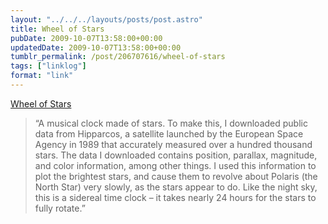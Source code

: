```yaml
---
layout: "../../../layouts/posts/post.astro"
title: Wheel of Stars
pubDate: 2009-10-07T13:58:00+00:00
updatedDate: 2009-10-07T13:58:00+00:00
tumblr_permalink: /post/206707616/wheel-of-stars
tags: ["linklog"]
format: "link"
---
```


[Wheel of Stars][1]

> &ldquo;A musical clock made of stars. To make this, I downloaded public data from Hipparcos, a satellite launched by the European Space Agency in 1989 that accurately measured over a hundred thousand stars. The data I downloaded contains position, parallax, magnitude, and color information, among other things. I used this information to plot the brightest stars, and cause them to revolve about Polaris (the North Star) very slowly, as the stars appear to do. Like the night sky, this is a sidereal time clock &ndash; it takes nearly 24 hours for the stars to fully rotate.&rdquo;

[1]: http://wheelof.com/stars/
